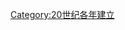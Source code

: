 {{estcat|196|1|1959|1970}}
{{Commons cat|1961 establishments}}
[[Category:20世纪各年建立|Category:20世纪各年建立]]